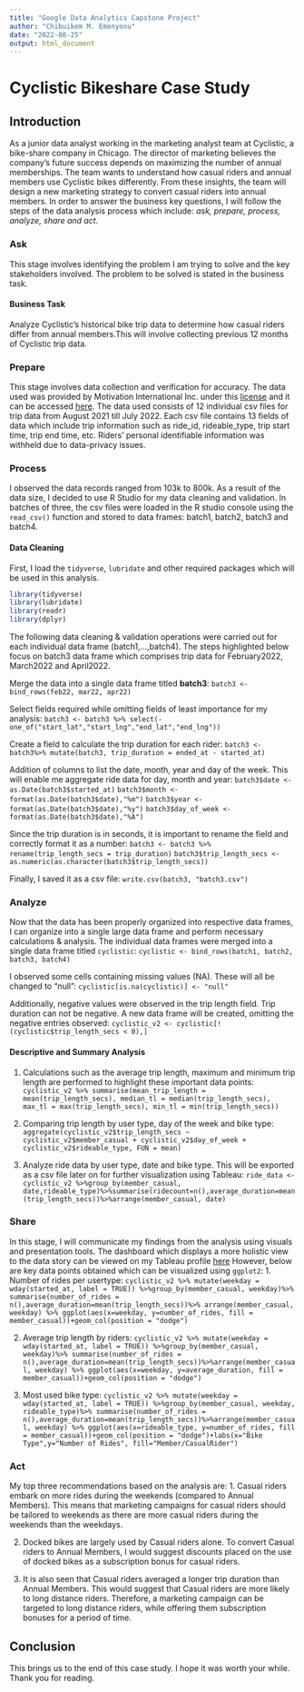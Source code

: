 ---
title: "Google Data Analytics Capstone Project"
author: "Chibuikem M. Emenyonu"
date: "2022-08-25"
output: html_document
---

# **Cyclistic Bikeshare Case Study**

## **Introduction**

As a junior data analyst working in the marketing analyst team at Cyclistic, a bike-share company in Chicago. The director of marketing believes the company’s future success depends on maximizing the number of annual memberships.
The team wants to understand how casual riders and annual members use Cyclistic bikes differently. From these insights, the team will design a new marketing strategy to convert casual riders into annual members.
In order to answer the business key questions, I will follow the steps of the data analysis process which include: *ask, prepare, process, analyze, share and act.*

### **Ask**
This stage involves identifying the problem I am trying to solve and the key  stakeholders involved. The problem to be solved is stated in the business task.

#### Business Task
Analyze Cyclistic's historical bike trip data to determine how casual riders differ from annual members.This will involve collecting previous 12 months of Cyclistic trip data.

### **Prepare**
This stage involves data collection and verification for accuracy.
The data used was provided by Motivation International Inc. under this [license](https://www.divvybikes.com/data-license-agreement) and it can be accessed [here](https://divvy-tripdata.s3.amazonaws.com/index.html).
The data used consists of 12 individual csv files for trip data from August 2021 till July 2022. Each csv file contains 13 fields of data which include trip information such as ride_id, rideable_type, trip start time, trip end time, etc.
Riders' personal identifiable information was withheld due to data-privacy issues.

### **Process**
I observed the data records ranged from 103k to 800k. As a result of the data size, I decided to use R Studio for my data cleaning and validation.
In batches of three, the csv files were loaded in the R studio console using the `read_csv()` function and stored to data frames: batch1, batch2, batch3 and batch4.

#### Data Cleaning

First, I load the `tidyverse`, `lubridate` and other required packages which will be used in this analysis.
```{r,  error=FALSE, message=FALSE, warning=FALSE}
library(tidyverse)
library(lubridate)
library(readr)
library(dplyr)
```
The following data cleaning & validation operations were carried out for each individual data frame (batch1,...,batch4). The steps highlighted below focus on batch3 data frame which comprises trip data for February2022, March2022 and April2022.

Merge the data into a single data frame titled **batch3**:
`batch3 <- bind_rows(feb22, mar22, apr22)`

Select fields required while omitting fields of least importance for my analysis:
`batch3 <- batch3 %>% select(-one_of("start_lat","start_lng","end_lat","end_lng"))`

Create a field to calculate the trip duration for each rider:
`batch3 <- batch3%>% mutate(batch3, trip_duration = ended_at - started_at)`

Addition of columns to list the date, month, year and day of the week. This will enable me aggregate ride data for day, month and year:
`batch3$date <- as.Date(batch3$started_at)`
`batch3$month <- format(as.Date(batch3$date),"%m")`
`batch3$year <- format(as.Date(batch3$date),"%y")`
`batch3$day_of_week <- format(as.Date(batch3$date),"%A")`

Since the trip duration is in seconds, it is important to rename the field and correctly format it as a number:
`batch3 <- batch3 %>% rename(trip_length_secs = trip_duration)`
`batch3$trip_length_secs <- as.numeric(as.character(batch3$trip_length_secs))`

Finally, I saved it as a csv file:
`write.csv(batch3, "batch3.csv")`

### **Analyze**
Now that the data has been properly organized into respective data frames, I can organize into a single large data frame and perform necessary calculations & analysis.
The individual data frames were merged into a single data frame titled `cyclistic`:
`cyclistic <- bind_rows(batch1, batch2, batch3, batch4)`

I observed some cells containing missing values (NA). These will all be changed to "null":
`cyclistic[is.na(cyclistic)] <- "null"`

Additionally, negative values were observed in the trip length field. Trip duration can not be negative. A new data frame will be created, omitting the negative entries observed:
`cyclistic_v2 <- cyclistic[!(cyclistic$trip_length_secs < 0),]`

#### Descriptive and Summary Analysis
1. Calculations such as the average trip length, maximum and minimum trip length are performed to highlight these important data points:
`cyclistic_v2 %>% summarise(mean_trip_length = mean(trip_length_secs), median_tl = median(trip_length_secs), max_tl = max(trip_length_secs), min_tl = min(trip_length_secs))`

2. Comparing trip length by user type, day of the week and bike type:
`aggregate(cyclistic_v2$trip_length_secs ~ cyclistic_v2$member_casual + cyclistic_v2$day_of_week + cyclistic_v2$rideable_type, FUN = mean)`

3. Analyze ride data by user type, date and bike type. This will be exported as a csv file later on for further visualization using Tableau:
`ride_data <- cyclistic_v2 %>%group_by(member_casual, date,rideable_type)%>%summarise(ridecount=n(),average_duration=mean(trip_length_secs))%>%arrange(member_casual, date)`

### **Share**
In this stage, I will communicate my findings from the analysis using visuals and presentation tools. The dashboard which displays a more holistic view to the data story can be viewed on my Tableau profile [here](https://public.tableau.com/app/profile/chibuikem6533#!/?newProfile=&activeTab=0)
However, below are key data points obtained which can be visualized using `ggplot2`:
1. Number of rides per usertype:
`cyclistic_v2 %>% mutate(weekday = wday(started_at, label = TRUE)) %>%group_by(member_casual, weekday)%>% summarise(number_of_rides = n(),average_duration=mean(trip_length_secs))%>% arrange(member_casual, weekday) %>% ggplot(aes(x=weekday, y=number_of_rides, fill = member_casual))+geom_col(position = "dodge")`

2. Average trip length by riders:
`cyclistic_v2 %>% mutate(weekday = wday(started_at, label = TRUE)) %>%group_by(member_casual, weekday)%>% summarise(number_of_rides = n(),average_duration=mean(trip_length_secs))%>%arrange(member_casual, weekday) %>% ggplot(aes(x=weekday, y=average_duration, fill = member_casual))+geom_col(position = "dodge")`

3. Most used bike type:
`cyclistic_v2 %>% mutate(weekday = wday(started_at, label = TRUE)) %>%group_by(member_casual, weekday, rideable_type)%>% summarise(number_of_rides = n(),average_duration=mean(trip_length_secs))%>%arrange(member_casual, weekday) %>% ggplot(aes(x=rideable_type, y=number_of_rides, fill = member_casual))+geom_col(position = "dodge")+labs(x="Bike Type",y="Number of Rides", fill="Member/CasualRider")`

### **Act**
My top three recommendations based on the analysis are:
1. Casual riders embark on more rides during the weekends (compared to Annual Members). This means that marketing campaigns for casual riders should be tailored to weekends as there are more casual riders during the weekends than the weekdays.

2. Docked bikes are largely used by Casual riders alone. To convert Casual riders to Annual Members, I would suggest discounts placed on the use of docked bikes as a subscription bonus for casual riders.

3. It is also seen that Casual riders averaged a longer trip duration than Annual Members. This would suggest that Casual riders are more likely to long distance riders. Therefore, a marketing campaign can be targeted to long distance riders, while offering them subscription bonuses for a period of time.

## **Conclusion**
This brings us to the end of this case study. I hope it was worth your while.
Thank you for reading.
